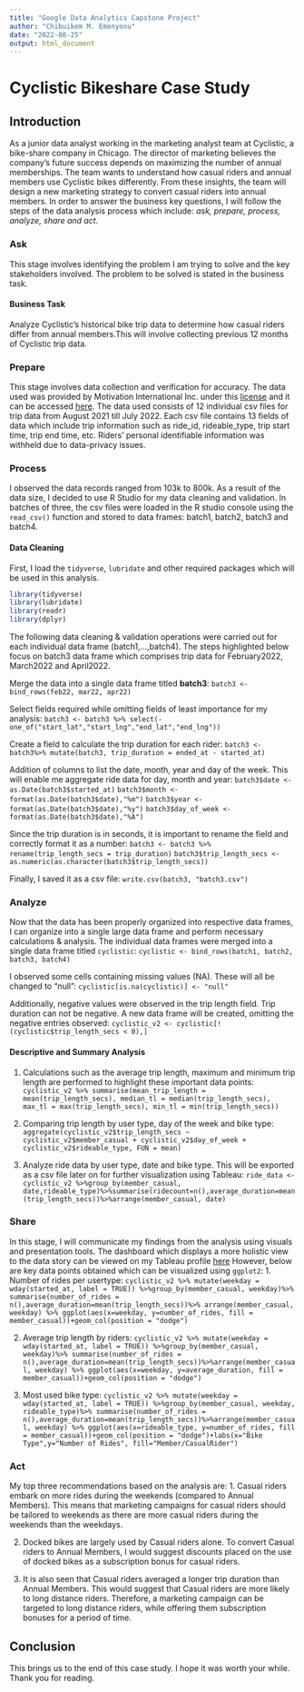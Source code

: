 ---
title: "Google Data Analytics Capstone Project"
author: "Chibuikem M. Emenyonu"
date: "2022-08-25"
output: html_document
---

# **Cyclistic Bikeshare Case Study**

## **Introduction**

As a junior data analyst working in the marketing analyst team at Cyclistic, a bike-share company in Chicago. The director of marketing believes the company’s future success depends on maximizing the number of annual memberships.
The team wants to understand how casual riders and annual members use Cyclistic bikes differently. From these insights, the team will design a new marketing strategy to convert casual riders into annual members.
In order to answer the business key questions, I will follow the steps of the data analysis process which include: *ask, prepare, process, analyze, share and act.*

### **Ask**
This stage involves identifying the problem I am trying to solve and the key  stakeholders involved. The problem to be solved is stated in the business task.

#### Business Task
Analyze Cyclistic's historical bike trip data to determine how casual riders differ from annual members.This will involve collecting previous 12 months of Cyclistic trip data.

### **Prepare**
This stage involves data collection and verification for accuracy.
The data used was provided by Motivation International Inc. under this [license](https://www.divvybikes.com/data-license-agreement) and it can be accessed [here](https://divvy-tripdata.s3.amazonaws.com/index.html).
The data used consists of 12 individual csv files for trip data from August 2021 till July 2022. Each csv file contains 13 fields of data which include trip information such as ride_id, rideable_type, trip start time, trip end time, etc.
Riders' personal identifiable information was withheld due to data-privacy issues.

### **Process**
I observed the data records ranged from 103k to 800k. As a result of the data size, I decided to use R Studio for my data cleaning and validation.
In batches of three, the csv files were loaded in the R studio console using the `read_csv()` function and stored to data frames: batch1, batch2, batch3 and batch4.

#### Data Cleaning

First, I load the `tidyverse`, `lubridate` and other required packages which will be used in this analysis.
```{r,  error=FALSE, message=FALSE, warning=FALSE}
library(tidyverse)
library(lubridate)
library(readr)
library(dplyr)
```
The following data cleaning & validation operations were carried out for each individual data frame (batch1,...,batch4). The steps highlighted below focus on batch3 data frame which comprises trip data for February2022, March2022 and April2022.

Merge the data into a single data frame titled **batch3**:
`batch3 <- bind_rows(feb22, mar22, apr22)`

Select fields required while omitting fields of least importance for my analysis:
`batch3 <- batch3 %>% select(-one_of("start_lat","start_lng","end_lat","end_lng"))`

Create a field to calculate the trip duration for each rider:
`batch3 <- batch3%>% mutate(batch3, trip_duration = ended_at - started_at)`

Addition of columns to list the date, month, year and day of the week. This will enable me aggregate ride data for day, month and year:
`batch3$date <- as.Date(batch3$started_at)`
`batch3$month <- format(as.Date(batch3$date),"%m")`
`batch3$year <- format(as.Date(batch3$date),"%y")`
`batch3$day_of_week <- format(as.Date(batch3$date),"%A")`

Since the trip duration is in seconds, it is important to rename the field and correctly format it as a number:
`batch3 <- batch3 %>% rename(trip_length_secs = trip_duration)`
`batch3$trip_length_secs <- as.numeric(as.character(batch3$trip_length_secs))`

Finally, I saved it as a csv file:
`write.csv(batch3, "batch3.csv")`

### **Analyze**
Now that the data has been properly organized into respective data frames, I can organize into a single large data frame and perform necessary calculations & analysis.
The individual data frames were merged into a single data frame titled `cyclistic`:
`cyclistic <- bind_rows(batch1, batch2, batch3, batch4)`

I observed some cells containing missing values (NA). These will all be changed to "null":
`cyclistic[is.na(cyclistic)] <- "null"`

Additionally, negative values were observed in the trip length field. Trip duration can not be negative. A new data frame will be created, omitting the negative entries observed:
`cyclistic_v2 <- cyclistic[!(cyclistic$trip_length_secs < 0),]`

#### Descriptive and Summary Analysis
1. Calculations such as the average trip length, maximum and minimum trip length are performed to highlight these important data points:
`cyclistic_v2 %>% summarise(mean_trip_length = mean(trip_length_secs), median_tl = median(trip_length_secs), max_tl = max(trip_length_secs), min_tl = min(trip_length_secs))`

2. Comparing trip length by user type, day of the week and bike type:
`aggregate(cyclistic_v2$trip_length_secs ~ cyclistic_v2$member_casual + cyclistic_v2$day_of_week + cyclistic_v2$rideable_type, FUN = mean)`

3. Analyze ride data by user type, date and bike type. This will be exported as a csv file later on for further visualization using Tableau:
`ride_data <- cyclistic_v2 %>%group_by(member_casual, date,rideable_type)%>%summarise(ridecount=n(),average_duration=mean(trip_length_secs))%>%arrange(member_casual, date)`

### **Share**
In this stage, I will communicate my findings from the analysis using visuals and presentation tools. The dashboard which displays a more holistic view to the data story can be viewed on my Tableau profile [here](https://public.tableau.com/app/profile/chibuikem6533#!/?newProfile=&activeTab=0)
However, below are key data points obtained which can be visualized using `ggplot2`:
1. Number of rides per usertype:
`cyclistic_v2 %>% mutate(weekday = wday(started_at, label = TRUE)) %>%group_by(member_casual, weekday)%>% summarise(number_of_rides = n(),average_duration=mean(trip_length_secs))%>% arrange(member_casual, weekday) %>% ggplot(aes(x=weekday, y=number_of_rides, fill = member_casual))+geom_col(position = "dodge")`

2. Average trip length by riders:
`cyclistic_v2 %>% mutate(weekday = wday(started_at, label = TRUE)) %>%group_by(member_casual, weekday)%>% summarise(number_of_rides = n(),average_duration=mean(trip_length_secs))%>%arrange(member_casual, weekday) %>% ggplot(aes(x=weekday, y=average_duration, fill = member_casual))+geom_col(position = "dodge")`

3. Most used bike type:
`cyclistic_v2 %>% mutate(weekday = wday(started_at, label = TRUE)) %>%group_by(member_casual, weekday, rideable_type)%>% summarise(number_of_rides = n(),average_duration=mean(trip_length_secs))%>%arrange(member_casual, weekday) %>% ggplot(aes(x=rideable_type, y=number_of_rides, fill = member_casual))+geom_col(position = "dodge")+labs(x="Bike Type",y="Number of Rides", fill="Member/CasualRider")`

### **Act**
My top three recommendations based on the analysis are:
1. Casual riders embark on more rides during the weekends (compared to Annual Members). This means that marketing campaigns for casual riders should be tailored to weekends as there are more casual riders during the weekends than the weekdays.

2. Docked bikes are largely used by Casual riders alone. To convert Casual riders to Annual Members, I would suggest discounts placed on the use of docked bikes as a subscription bonus for casual riders.

3. It is also seen that Casual riders averaged a longer trip duration than Annual Members. This would suggest that Casual riders are more likely to long distance riders. Therefore, a marketing campaign can be targeted to long distance riders, while offering them subscription bonuses for a period of time.

## **Conclusion**
This brings us to the end of this case study. I hope it was worth your while.
Thank you for reading.
